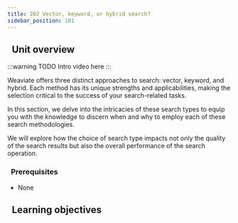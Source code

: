 ```yaml
---
title: 202 Vector, keyword, or hybrid search?
sidebar_position: 101
---
```


## <i class="fa-solid fa-chalkboard-user"></i>&nbsp;&nbsp;Unit overview

<!-- import ReactPlayer from 'react-player/lazy'

<ReactPlayer url='https://youtu.be/FU7l5pr2FmU' controls='true'/>
<br/> -->

:::warning TODO
Intro video here
:::

<!-- Provide context for this course, in addition to the concrete learning goals and outcomes. Why would someone want to do this unit? -->

Weaviate offers three distinct approaches to search: vector, keyword, and hybrid. Each method has its unique strengths and applicabilities, making the selection critical to the success of your search-related tasks.

In this section, we delve into the intricacies of these search types to equip you with the knowledge to discern when and why to employ each of these search methodologies.

We will explore how the choice of search type impacts not only the quality of the search results but also the overall performance of the search operation.


### <i class="fa-solid fa-clipboard-list-check"></i>&nbsp;&nbsp;Prerequisites

- None

## <i class="fa-solid fa-chalkboard-user"></i>&nbsp;&nbsp;Learning objectives


<LearningGoalsExp />


<LearningGoals unitName="which_search"/>


<GiscusDocComment />
